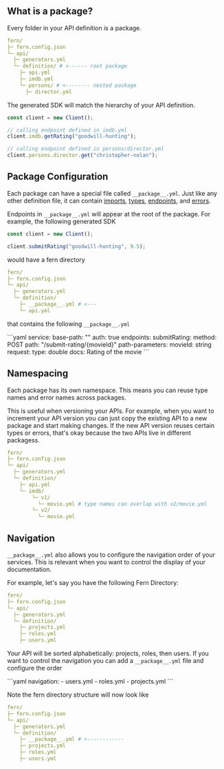 ## What is a package?

Every folder in your API definition is a package.

```yaml
fern/
├─ fern.config.json
└─ api/
  ├─ generators.yml
  └─ definition/ # <------ root package
    ├─ api.yml
    ├─ imdb.yml
    └─ persons/ # <-------- nested package
      ├─ director.yml
```

The generated SDK will match the hierarchy of your API definition.

```ts
const client = new Client();

// calling endpoint defined in imdb.yml
client.imdb.getRating("goodwill-hunting");

// calling endpoint defined in persons/director.yml
client.persons.director.get("christopher-nolan");
```

## Package Configuration

Each package can have a special file called `__package__.yml`. Just like any
other definition file, it can contain [imports](imports),
[types](types), [endpoints](endpoints), and [errors](errors).

Endpoints in `__package__.yml` will appear at the root of the package.
For example, the following generated SDK

```ts
const client = new Client();

client.submitRating("goodwill-hunting", 9.5);
```

would have a fern directory

```yaml
fern/
├─ fern.config.json
└─ api/
  ├─ generators.yml
  └─ definition/
    ├─ __package__.yml # <---
    └─ api.yml
```

that contains the following `__package__.yml`

<CodeBlock title="__package__.yml">
```yaml 
service:
  base-path: ""
  auth: true
  endpoints:
    submitRating:
      method: POST
      path: "/submit-rating/{movieId}"
      path-parameters:
        movieId: string
      request:
        type: double
        docs: Rating of the movie
```
</CodeBlock>

## Namespacing

Each package has its own namespace. This means you can reuse type names and
error names across packages.

This is useful when versioning your APIs. For example, when you want to
increment your API version you can just copy the existing API
to a new package and start making changes. If the new API version reuses
certain types or errors, that's okay because the two APIs live in different
packagess.

```yaml
fern/
├─ fern.config.json
└─ api/
  ├─ generators.yml
  └─ definition/
    ├─ api.yml
    └─ imdb/
        └─ v1/
          └─ movie.yml # type names can overlap with v2/movie.yml
        └─ v2/
          └─ movie.yml
```

## Navigation

`__package__.yml` also allows you to configure the navigation order 
of your services. This is relevant when you want to control the display 
of your documentation. 

For example, let's say you have the following Fern Directory: 

```yaml
fern/
├─ fern.config.json
└─ api/
  ├─ generators.yml
  └─ definition/
    ├─ projects.yml
    ├─ roles.yml
    ├─ users.yml
```

Your API will be sorted alphabetically: projects, roles, then users. If you 
want to control the navigation you can add a `__package__.yml` file 
and configure the order 

<CodeBlock title="__package__.yml">
```yaml
navigation: 
  - users.yml
  - roles.yml
  - projects.yml
```
</CodeBlock>

Note the fern directory structure will now look like 

```yaml
fern/
├─ fern.config.json
└─ api/
  ├─ generators.yml
  └─ definition/
    ├─ __package__.yml # <------------ 
    ├─ projects.yml
    ├─ roles.yml
    ├─ users.yml
```
